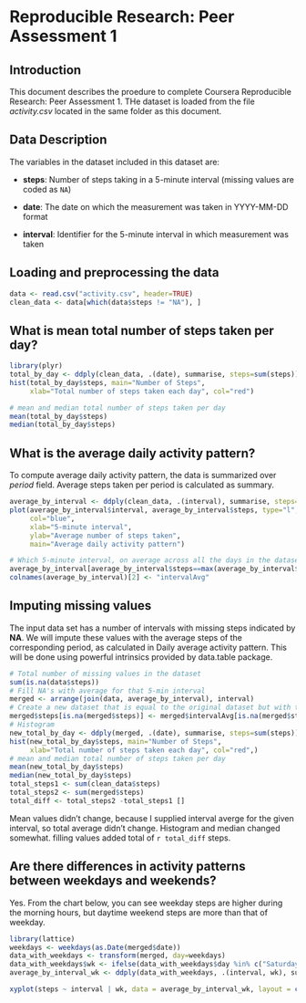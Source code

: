 # Reproducible Research: Peer Assessment 1


## Introduction

This document describes the proedure to complete Coursera Reproducible Research: Peer Assessment 1. THe dataset is loaded from the file *activity.csv* located in the same folder as this document.

## Data Description


The variables in the dataset included in this dataset are:

* **steps**: Number of steps taking in a 5-minute interval (missing
    values are coded as `NA`)

* **date**: The date on which the measurement was taken in YYYY-MM-DD
    format

* **interval**: Identifier for the 5-minute interval in which
    measurement was taken
    

## Loading and preprocessing the data

```r
data <- read.csv("activity.csv", header=TRUE)
clean_data <- data[which(data$steps != "NA"), ]
```



## What is mean total number of steps taken per day?

```r
library(plyr)
total_by_day <- ddply(clean_data, .(date), summarise, steps=sum(steps))
hist(total_by_day$steps, main="Number of Steps", 
     xlab="Total number of steps taken each day", col="red")

# mean and median total number of steps taken per day
mean(total_by_day$steps)
median(total_by_day$steps)
```


## What is the average daily activity pattern?

To compute average daily activity pattern, the data is summarized over *period* field. Average steps taken per period is calculated as summary.  


```r
average_by_interval <- ddply(clean_data, .(interval), summarise, steps=mean(steps))
plot(average_by_interval$interval, average_by_interval$steps, type="l", 
     col="blue",
     xlab="5-minute interval", 
     ylab="Average number of steps taken",
     main="Average daily activity pattern")

# Which 5-minute interval, on average across all the days in the dataset, contains the maximum number of steps?
average_by_interval[average_by_interval$steps==max(average_by_interval$steps),]
colnames(average_by_interval)[2] <- "intervalAvg"
```



## Imputing missing values

The input data set has a number of intervals with missing steps indicated by **NA**. We will impute these values with the average steps of the corresponding period, as calculated in Daily average activity pattern. This will be done using powerful intrinsics provided by data.table package.  


```r
# Total number of missing values in the dataset
sum(is.na(data$steps))
# Fill NA's with average for that 5-min interval
merged <- arrange(join(data, average_by_interval), interval)
# Create a new dataset that is equal to the original dataset but with the missing data filled in.
merged$steps[is.na(merged$steps)] <- merged$intervalAvg[is.na(merged$steps)]
# Histogram
new_total_by_day <- ddply(merged, .(date), summarise, steps=sum(steps))
hist(new_total_by_day$steps, main="Number of Steps", 
     xlab="Total number of steps taken each day", col="red",)
# mean and median total number of steps taken per day
mean(new_total_by_day$steps)
median(new_total_by_day$steps)
total_steps1 <- sum(clean_data$steps)
total_steps2 <- sum(merged$steps)
total_diff <- total_steps2 -total_steps1 []
```

Mean values didn't change, because I supplied interval averge for the given interval, so total average didn't change. Histogram and median changed somewhat. filling values added total of `r total_diff` steps.


## Are there differences in activity patterns between weekdays and weekends?

Yes. From the chart below, you can see weekday steps are higher during the morning hours, but daytime weekend steps are more than that of weekday.

```r
library(lattice)
weekdays <- weekdays(as.Date(merged$date))
data_with_weekdays <- transform(merged, day=weekdays)
data_with_weekdays$wk <- ifelse(data_with_weekdays$day %in% c("Saturday", "Sunday"),"weekend", "weekday")
average_by_interval_wk <- ddply(data_with_weekdays, .(interval, wk), summarise, steps=mean(steps))

xyplot(steps ~ interval | wk, data = average_by_interval_wk, layout = c(1, 2), type="l")
```
